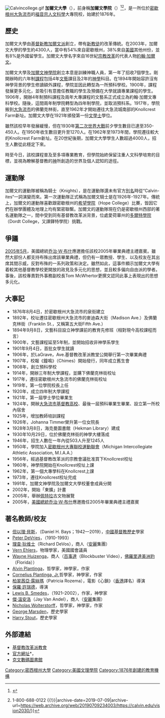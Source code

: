 {{copyedit|time=2015-03-14T23:37:10+00:00}}

{{NoteTA
|1=zh-cn:加尔文;zh-hk:加爾文;zh-tw:喀爾文;
}}

[[File:Calvincollege.gif|frame]]
'''加爾文大學'''（{{Lang-en|Calvin University}}），前身稱'''加爾文學院'''（{{Lang-en|Calvin College}}）<ref name="woodtv.com">{{Cite web|title=Calvin College changing to university|url=https://www.woodtv.com/news/grand-rapids/calvin-college-changing-to-university/|access-date=2019-07-09|date=2019-07-08|website=WOODTV.com|language=en-US|archive-date=2019-07-09|archive-url=https://web.archive.org/web/20190709234012/https://www.woodtv.com/news/grand-rapids/calvin-college-changing-to-university/}}</ref><ref>{{Cite web|title=Vision 2030|url=https://calvin.edu/vision2030/|access-date=2019-07-09|website=Calvin University|language=en|last3=Info@calvin.edu|first3=(616) 526-6000 {{!}} 1-800-688-0122 {{!}}|archive-date=2019-07-09|archive-url=https://web.archive.org/web/20190709234003/https://calvin.edu/vision2030/}}</ref>，是一所位於[[密歇根州|密歇根州]][[大急流市|大急流市]]的[[福音派|福音宗]][[人文科學|人文科學]]大專院校，始建於1876年。

{{Infobox US university ranking
<!-- U.S. rankings -->|Forbes=266
<!-- Regional -->|USNWR_REG=3}}

== 歷史 ==
加爾文大學由[[歸正宗|基督新教加爾文派]]創立，帶有[[新教|新教徒]]的改革傳統。在2003年，加爾文大學的學生約4300人，當中有54%來自密歇根州，38%來自[[美國|美國]]其他州份，並有8%是外國留學生。加爾文大學名字來自16世紀[[宗教改革|宗教改革]]的代表人物[[加尔文|約翰·加爾文]]。

加爾文大學及[[加爾文神學院|加爾文神學院]]創立本意是訓練神職人員，第一年了招收7個學生。剛開辦時的六年制[[課程|課程]]包括4年[[文藝|文藝]]課目及2年的[[神學|神學]]科目。在1894年開始容許沒有神學背景的學生修讀額外課程，學院並因此轉型為一所預科學校。1900年，課程發展更多元化，並吸引有意擔任教職的學生及預備在大學就讀專業課程的學生。1906年，開辦4年制預科課程及兩年大專課程的文藝系正式成立為約翰·加爾文專科學校。隨後，這間兩年制學院轉型為四年制學院，並取消預科系。1917年，學院搬到[[大急流市|大急流市]]的佛蘭克林街，直至1962年才開始遷往大急流城南部的Knollcrest Farm新址。加爾文大學在1921年頒發第一份[[文學士|文學士]]學位。

雖然該校早年發展緩慢，但在1930年[[第二次世界大戰|第二次世界大戰]]前夕學生數目已達至350-450人。在1950年收生數目更升至1270人。在1962年至1973年間，學院遷往較大的Knollcrest Farm新址。在20世紀後期，加爾文大學學生人數超過4000人，招生人數從此穩定下來。

時至今日，該校課程普及至多項專業教育，但學院始終保留注重人文科學培育的目標，並視為瞭解基督教的[[神|神]]所創造的世界及個人認知的途徑。

== 運動隊 ==
加爾文的運動隊被稱為騎士（Knights），是在運動隊還未有官方[[別名|別名]]時從“Calvin-ites“一詞演變而來。第一次運動隊正式稱為加爾文騎士是在1926年-1927年。傳統上，加爾文的運動隊喜歡跟密歇根州的[[希望學院|希望學院]]（Hope College）比賽，皆因它們在辦學團體及地理上均有緊密聯繫。加爾文的運動隊現在仍是密歇根州西部的著名運動隊之一，間中受到同有基督教改革派背景，位處愛荷華州的[[多爾特學院|多爾特學院]]（Dordt College，又譯鐸特學院）挑戰。

== 爭議 ==
[[2005年5月|2005年5月]]，美國總統[[乔治·W·布什|乔治·W·布什]]應邀擔任該校2005年畢業典禮主禮嘉賓。雖然大部份人都支持布殊出席該畢業典禮，但仍有一眾教授、學生、以及校友在其出席其間示威，反對布殊的一系列政策和決定。雖然如此，這事件顯示加爾文大學有着較其他基督教學校更開放的政見及多元化的思想，並且較多偏向自由派的學者。事後，該校專責對外事務副校長Tom McWhertor更撰文認同此事上表現出的思想多元化。

== 大事記 ==
* 1876年8月4日，於密歇根州大急流市的泉街建立
* 1892年，校址遷往密歇根州大急流市的麥迪森大街（Madison Ave.）及佛蘭克林街（Franklin St.，又稱第五大街Fifth Ave.）
* 1894年9月8日，文藝科目設立神學課前的教育先修班（相對現今高校課程而言）
* 1900年，文藝課程延至5年制，並開始招收非神學系學生
* 1901年9月4日，首批女學生就讀
* 1906年，於LaGrave，Ave.基督教改革派教堂公開舉行第一次畢業典禮
* 1907年，校報《鐘鳴》（Chimes）開始發行，同年成立舊生會
* 1908年，創立預科學校
* 1914年，開辦三年制大學課程，並購下佛蘭克林街校址
* 1917年，遷往密歇根州大急流市的佛蘭克林街校址
* 1919年，第一位學院校長上任
* 1920年，成立四年制大學課程
* 1921年，第一屆學士學位畢業生
* 1924年，開辦[[大急流市基督教高校|大急流市基督教高校]]、最後一屆預科畢業生畢業、設立第一所校內宿舍
* 1925年，增加教師培訓課程
* 1926年，Johanna Timmer榮升第一位女院長
* 1928年3月8日，海克曼圖書館（Hekman Library）建成
* 1930年10月29日，位於佛蘭克林街的神學大樓落成
* 1946年，招生人數在一年內從503人升至1245人
* 1950年，學院加入[[密歇根州大專聯校運動聯會|密歇根州大專聯校運動聯會]]（Michigan Intercollegiate Athletic Association, M.I.A.A.）
* 1956年，經過基督教改革派的宗教會議批准買下Knollcrest校址
* 1960年，神學院開始在Knollcrest校址上課
* 1962年，第一個大專學科在Knollcrest上課
* 1973年，遷往Knollcrest校址完成
* 1991年，加爾文神學院及加爾文大學校董會成員分開
* 2002年，開始「東擴」計畫
* 2005年，舉辦[[佩特拉|佩特拉]]古文物展覽
* 2005年，[[美國總統|美國總統]][[乔治·W·布什|乔治·W·布什]]應邀擔任2005年畢業典禮主禮嘉賓

==著名教師/校友==
*[[但以理·貝斯|但以理·貝斯]]，（Daniel H. Bays；1942—2019），[[中國|中國]][[基督教|基督教]][[歷史|歷史]]學家
*[[Peter_DeVries|Peter DeVries]]，（1910-1993）
*[[理查·狄维士|理查·狄维士]]（Richard DeVos），商人（[[安麗|安麗]]集團）
*[[Vern_Ehlers|Vern Ehlers]]，物理學家，美國國會議員
*[[Wayne_Huizenga|Wayne Huizenga]]，商人（[[百事達|百事達]]（Blockbuster Video），[[佛羅里達美洲豹|佛羅里達美洲豹]]（Florida））
*[[Alvin_Plantinga|Alvin Plantinga]]，哲學家，神學家，作家
*[[Cornelius_Plantinga|Cornelius Plantinga, Jr.]]哲學家，神學家，作家
*[[柏翠茜亞·露絲瑪|柏翠茜亞·露絲瑪]]（Patricia Rozema），電影《心鎖》（[[香港|香港]]譯名）導演
*[[Paul_Schrader|保羅·許瑞德]]，導演
*[[Lewis_B._Smedes|Lewis B. Smedes]]，（1921–2002），作家，神學家
*[[傑·溫安洛|傑·溫安洛]]（Jay Van Andel），商人（[[安麗|安麗]]集團）
*[[Nicholas_Wolterstorff|Nicholas Wolterstorff]]，哲學家，神學家，作家
*[[George_Marsden|George Marsden]]，歷史學家
*[[Harry_Stout|Harry Stout]]，歷史學家

==外部連結==
* [http://www.crcna.org 基督教改革派教會]{{Wayback|url=http://www.crcna.org/ |date=20200919133945 }}
* [http://www.calvin.edu 官方網址]*，{{Wayback|url=http://www.calvin.edu/ |date=20110913001437 }}
* [http://www.calvin.edu/library/ 克文數碼圖書館]{{Wayback|url=http://www.calvin.edu/library/ |date=20040605094121 }}
{{密歇根州的學院和大學}}
{{DEFAULTSORT:Calvin College}}
[[Category:密西根州大學|Category:密西根州大學]]
[[Category:美國文理學院|Category:美國文理學院]]
[[Category:1876年創建的教育機構|Category:1876年創建的教育機構]]